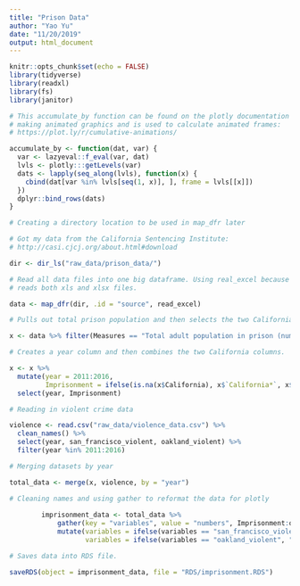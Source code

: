 ```yaml
---
title: "Prison Data"
author: "Yao Yu"
date: "11/20/2019"
output: html_document
---
```


```r
knitr::opts_chunk$set(echo = FALSE)
library(tidyverse)
library(readxl)
library(fs)
library(janitor)
```

```r

# This accumulate_by function can be found on the plotly documentation page for
# making animated graphics and is used to calculate animated frames:
# https://plot.ly/r/cumulative-animations/

accumulate_by <- function(dat, var) {
  var <- lazyeval::f_eval(var, dat)
  lvls <- plotly:::getLevels(var)
  dats <- lapply(seq_along(lvls), function(x) {
    cbind(dat[var %in% lvls[seq(1, x)], ], frame = lvls[[x]])
  })
  dplyr::bind_rows(dats)
}
```

```r

# Creating a directory location to be used in map_dfr later

# Got my data from the California Sentencing Institute:
# http://casi.cjcj.org/about.html#download

dir <- dir_ls("raw_data/prison_data/")

# Read all data files into one big dataframe. Using real_excel because that
# reads both xls and xlsx files.

data <- map_dfr(dir, .id = "source", read_excel)

# Pulls out total prison population and then selects the two California columns.

x <- data %>% filter(Measures == "Total adult population in prison (number) as of December 31") %>% select(source, Measures, California, `California*`)

# Creates a year column and then combines the two California columns.

x <- x %>%
  mutate(year = 2011:2016,
         Imprisonment = ifelse(is.na(x$California), x$`California*`, x$California)) %>%
  select(year, Imprisonment)
```

```r

# Reading in violent crime data

violence <- read.csv("raw_data/violence_data.csv") %>%
  clean_names() %>%
  select(year, san_francisco_violent, oakland_violent) %>%
  filter(year %in% 2011:2016)

# Merging datasets by year

total_data <- merge(x, violence, by = "year")

# Cleaning names and using gather to reformat the data for plotly
        
        imprisonment_data <- total_data %>%
            gather(key = "variables", value = "numbers", Imprisonment:oakland_violent) %>%
            mutate(variables = ifelse(variables == "san_francisco_violent", "San Francisco", variables),
                   variables = ifelse(variables == "oakland_violent", "Oakland", variables))

# Saves data into RDS file.

saveRDS(object = imprisonment_data, file = "RDS/imprisonment.RDS")
```

